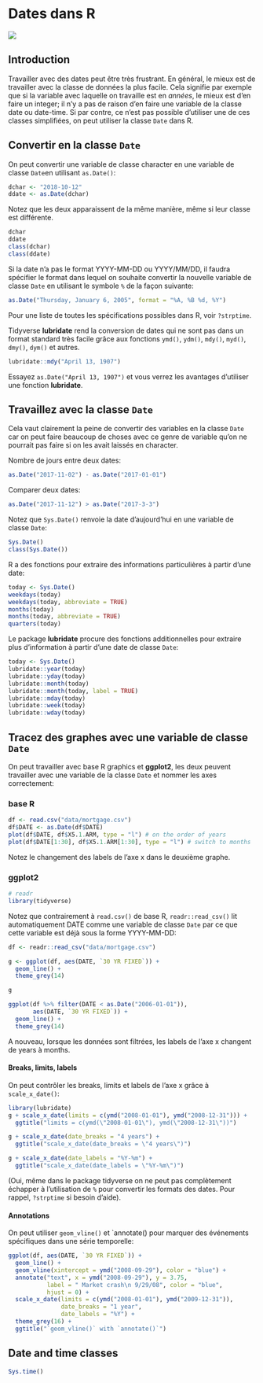 # Dates dans R {#dates}

![](images/banners/banner_dates.png)

## Introduction

Travailler avec des dates peut être très frustrant. En général, le mieux est de travailler avec la classe de données la plus facile. Cela signifie par exemple que si la variable avec laquelle on travaille est en *années*, le mieux est d'en faire un integer; il n'y a pas de raison d'en faire une variable de la classe date ou date-time. Si par contre, ce n'est pas possible d'utiliser une de ces classes simplifiées, on peut utiliser la classe `Date` dans R. 

## Convertir en la classe `Date` 

 On peut convertir une variable de classe character en une variable de classe `Date`en utilisant `as.Date()`:  

```r
dchar <- "2018-10-12"
ddate <- as.Date(dchar)
```

Notez que les deux apparaissent de la même manière, même si leur classe est différente. 

```r
dchar
ddate
class(dchar)
class(ddate)
```

Si la date n'a pas le format YYYY-MM-DD ou YYYY/MM/DD, il faudra spécifier le format dans lequel on souhaite convertir la nouvelle variable de classe `Date` en utilisant le symbole `%` de la façon suivante:

```r
as.Date("Thursday, January 6, 2005", format = "%A, %B %d, %Y")
```

Pour une liste de toutes les spécifications possibles dans R, voir `?strptime`.

Tidyverse **lubridate** rend la conversion de dates qui ne sont pas dans un format standard très facile grâce aux fonctions `ymd()`, `ydm()`, `mdy()`, `myd()`, `dmy()`, `dym()` et autres.

```r
lubridate::mdy("April 13, 1907")
```

Essayez `as.Date("April 13, 1907")` et vous verrez les avantages d'utiliser une fonction **lubridate**.

## Travaillez avec la classe `Date`

Cela vaut clairement la peine de convertir des variables en la classe `Date` car on peut faire beaucoup de choses avec ce genre de variable qu'on ne pourrait pas faire si on les avait laissés en character. 

Nombre de jours entre deux dates:

```r
as.Date("2017-11-02") - as.Date("2017-01-01")
```

Comparer deux dates:
```r
as.Date("2017-11-12") > as.Date("2017-3-3")
```

Notez que `Sys.Date()` renvoie la date d'aujourd'hui en une variable de classe `Date`:
```r
Sys.Date()
class(Sys.Date())
```
R a des fonctions pour extraire des informations particulières à partir d'une date:
```r
today <- Sys.Date()
weekdays(today)
weekdays(today, abbreviate = TRUE)
months(today)
months(today, abbreviate = TRUE)
quarters(today)
```

Le package **lubridate** procure des fonctions additionnelles pour extraire plus d'information à partir d'une date de classe `Date`:

```r
today <- Sys.Date()
lubridate::year(today)
lubridate::yday(today)
lubridate::month(today)
lubridate::month(today, label = TRUE)
lubridate::mday(today)
lubridate::week(today)
lubridate::wday(today)
```

## Tracez des graphes avec une variable de classe `Date` 

On peut travailler avec base R graphics et **ggplot2**, les deux peuvent travailler avec une variable de la classe `Date` et nommer les axes correctement:

### base R

```r
df <- read.csv("data/mortgage.csv")
df$DATE <- as.Date(df$DATE)
plot(df$DATE, df$X5.1.ARM, type = "l") # on the order of years
plot(df$DATE[1:30], df$X5.1.ARM[1:30], type = "l") # switch to months
```

Notez le changement des labels de l'axe x dans le deuxième graphe. 

### ggplot2

```r
# readr 
library(tidyverse)
```

Notez que contrairement à `read.csv()` de base R, `readr::read_csv()` lit automatiquement DATE comme une variable de classe `Date` par ce que cette variable est déjà sous la forme YYYY-MM-DD:
```r
df <- readr::read_csv("data/mortgage.csv")

g <- ggplot(df, aes(DATE, `30 YR FIXED`)) + 
  geom_line() + 
  theme_grey(14)

g

ggplot(df %>% filter(DATE < as.Date("2006-01-01")), 
       aes(DATE, `30 YR FIXED`)) + 
  geom_line() + 
  theme_grey(14)

```

A nouveau, lorsque les données sont filtrées, les labels de l'axe x changent de years à months. 

#### Breaks, limits, labels

On peut contrôler les breaks, limits et labels de l'axe x grâce à `scale_x_date()`:

```r
library(lubridate)
g + scale_x_date(limits = c(ymd("2008-01-01"), ymd("2008-12-31"))) +
  ggtitle("limits = c(ymd(\"2008-01-01\"), ymd(\"2008-12-31\"))")

g + scale_x_date(date_breaks = "4 years") +
  ggtitle("scale_x_date(date_breaks = \"4 years\")")

g + scale_x_date(date_labels = "%Y-%m") +
  ggtitle("scale_x_date(date_labels = \"%Y-%m\")")
```

(Oui, même dans le package tidyverse on ne peut pas complètement échapper à l'utilisation de `%` pour convertir les formats des dates. Pour rappel, `?strptime` si besoin d'aide). 

#### Annotations

On peut utiliser `geom_vline()` et `annotate() pour marquer des événements spécifiques dans une série temporelle: 

```r
ggplot(df, aes(DATE, `30 YR FIXED`)) + 
  geom_line() +
  geom_vline(xintercept = ymd("2008-09-29"), color = "blue") +
  annotate("text", x = ymd("2008-09-29"), y = 3.75, 
           label = " Market crash\n 9/29/08", color = "blue", 
           hjust = 0) +
  scale_x_date(limits = c(ymd("2008-01-01"), ymd("2009-12-31")),
               date_breaks = "1 year", 
               date_labels = "%Y") + 
  theme_grey(16) +
  ggtitle("`geom_vline()` with `annotate()`")
```

## Date and time classes

```r
Sys.time()
```
